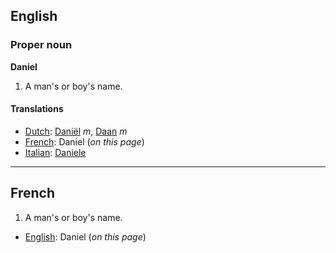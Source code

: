 ==English==

===Proper noun===
'''Daniel'''

#A man's or boy's name.

====Translations====
*[[Dutch]]: [[Daniël]] ''m'', [[Daan]] ''m''
*[[French]]: Daniel (''on this page'')
*[[Italian]]: [[Daniele]]

----
==French==

#A man's or boy's name.

*[[English]]: Daniel (''on this page'')